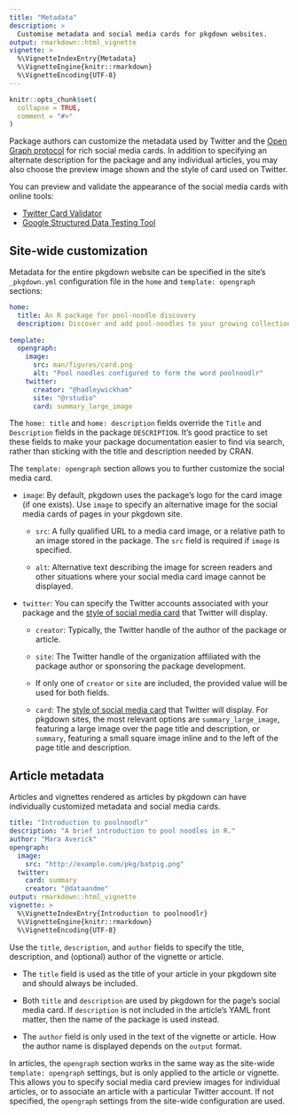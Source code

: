 ```yaml
---
title: "Metadata"
description: >
  Customise metadata and social media cards for pkgdown websites.
output: rmarkdown::html_vignette
vignette: >
  %\VignetteIndexEntry{Metadata}
  %\VignetteEngine{knitr::rmarkdown}
  %\VignetteEncoding{UTF-8}
---
```


```r
knitr::opts_chunk$set(
  collapse = TRUE,
  comment = "#>"
)
```

Package authors can customize the metadata used by Twitter and the [Open Graph protocol][ogp] for rich social media cards. In addition to specifying an alternate description for the package and any individual articles, you may also choose the preview image shown and the style of card used on Twitter.

You can preview and validate the appearance of the social media cards with online tools:

* [Twitter Card Validator][twitter-validator]
* [Google Structured Data Testing Tool][ogp-validator]

## Site-wide customization

Metadata for the entire pkgdown website can be specified in the site's `_pkgdown.yml` configuration file in the `home` and `template: opengraph` sections:

```yaml
home:
  title: An R package for pool-noodle discovery
  description: Discover and add pool-noodles to your growing collection.
  
template:
  opengraph:
    image:
      src: man/figures/card.png
      alt: "Pool noodles configured to form the word poolnoodlr"
    twitter:
      creator: "@hadleywickham"
      site: "@rstudio"
      card: summary_large_image
```

The `home: title` and `home: description` fields override the `Title` and `Description` fields in the package `DESCRIPTION`. It's good practice to set these fields to make your package documentation easier to find via search, rather than sticking with the title and description needed by CRAN.

The `template: opengraph` section allows you to further customize the social media card.

*   `image`: By default, pkgdown uses the package's logo for the card image 
    (if one exists). Use `image` to specify an alternative image for the social 
    media cards of pages in your pkgdown site.

    * `src`: A fully qualified URL to a media card image, or a relative path to 
      an image stored in the package. The `src` field is required if
      `image` is specified.
    
    * `alt`: Alternative text describing the image for screen readers and 
      other situations where your social media card image cannot be displayed.

*  `twitter`: You can specify the Twitter accounts associated with your package
    and the [style of social media card][twitter-card] that Twitter will 
    display.
    
    * `creator`: Typically, the Twitter handle of the author of the package or 
      article.
    
    * `site`: The Twitter handle of the organization affiliated with the
      package author or sponsoring the package development. 
      
    * If only one of `creator` or `site` are included, the provided value will 
      be used for both fields.
    
    * `card`: The [style of social media card][twitter-card] that Twitter will 
      display. For pkgdown sites, the most relevant options are 
      `summary_large_image`, featuring a large image over the page title and
      description, or `summary`, featuring a small square image inline and to
      the left of the page title and description.

## Article metadata

Articles and vignettes rendered as articles by pkgdown can have individually customized metadata and social media cards.

```yaml
title: "Introduction to poolnoodlr"
description: "A brief introduction to pool noodles in R."
author: "Mara Averick"
opengraph:
  image: 
    src: "http://example.com/pkg/batpig.png"
  twitter:
    card: summary
    creator: "@dataandme"
output: rmarkdown::html_vignette
vignette: >
  %\VignetteIndexEntry{Introduction to poolnoodlr}
  %\VignetteEngine{knitr::rmarkdown}
  %\VignetteEncoding{UTF-8}
```

Use the `title`, `description`, and `author` fields to specify the title, description, and (optional) author of the vignette or article.

* The `title` field is used as the title of your article in your pkgdown site
  and should always be included.

* Both `title` and `description` are used by pkgdown for the page's social 
  media card. If `description` is not included in the article's YAML front 
  matter, then the name of the package is used instead.

- The `author` field is only used in the text of the vignette or article.
  How the author name is displayed depends on the `output` format.

In articles, the `opengraph` section works in the same way as the site-wide `template: opengraph` settings, but is only applied to the article or vignette. This allows you to specify social media card preview images for individual articles, or to associate an article with a particular Twitter account. If not specified, the `opengraph` settings from the site-wide configuration are used.

[ogp]: https://ogp.me/
[twitter-validator]: https://cards-dev.twitter.com/validator
[ogp-validator]: https://search.google.com/structured-data/testing-tool
[twitter-card]: https://developer.twitter.com/en/docs/tweets/optimize-with-cards/overview/abouts-cards
